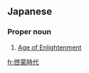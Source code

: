 ==Japanese==
{{ja-kanjitab|けい|もう|じ|だい|yomi=o}}

===Proper noun===
{{ja-pos|proper|けいもう じだい}}

# [[Age of Enlightenment]] {{gloss|period of history}}

[[fr:啓蒙時代]]